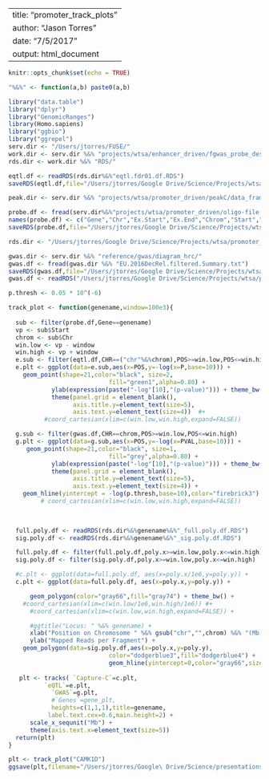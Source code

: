 
---
title: "promoter_track_plots"
author: "Jason Torres"
date: "7/5/2017"
output: html_document
---

```r
knitr::opts_chunk$set(echo = TRUE)
```


```r

"%&%" <- function(a,b) paste0(a,b) 

library("data.table")
library("dplyr")
library("GenomicRanges")
library(Homo.sapiens)
library("ggbio")
library("ggrepel")
serv.dir <- "/Users/jtorres/FUSE/"
work.dir <- serv.dir %&% "projects/wtsa/enhancer_driven/fgwas_probe_design/first_round/"
rds.dir <- work.dir %&% "RDS/"

eqtl.df <- readRDS(rds.dir%&%"eqtl.fdr01.df.RDS")
saveRDS(eqtl.df,file="/Users/jtorres/Google Drive/Science/Projects/wtsa/promoter_driven/RDS/eqtl.fdr01.df.RDS")

peak.dir <- serv.dir %&% "projects/wtsa/promoter_driven/peakC/data_frames/cis_counts/"

probe.df <- fread(serv.dir%&%"projects/wtsa/promoter_driven/oligo-file.txt")
names(probe.df) <- c("Gene","Chr","Ex.Start","Ex.End","Chrom","Start","End","V8","V9")
saveRDS(probe.df,file="/Users/jtorres/Google Drive/Science/Projects/wtsa/promoter_driven/RDS/probe.df.RDS")

rds.dir <- "/Users/jtorres/Google Drive/Science/Projects/wtsa/promoter_driven/RDS/"  #
```


```r

gwas.dir <- serv.dir %&% "reference/gwas/diagram_hrc/"
gwas.df <- fread(gwas.dir %&% "EU.2016DecRel.filtered.Summary.txt")
saveRDS(gwas.df,file="/Users/jtorres/Google Drive/Science/Projects/wtsa/promoter_driven/RDS/gwas.df.RDS")
gwas.df <- readRDS("/Users/jtorres/Google Drive/Science/Projects/wtsa/promoter_driven/RDS/gwas.df.RDS")

p.thresh <- 0.05 * 10^(-6)

```


```r

track_plot <- function(genename,window=100e3){
  
  sub <- filter(probe.df,Gene==genename)
  vp <- sub$Start
  chrom <- sub$Chr
  win.low <- vp - window
  win.high <- vp + window
  e.sub <- filter(eqtl.df,CHR==("chr"%&%chrom),POS>=win.low,POS<=win.high)
  e.plt <- ggplot(data=e.sub,aes(x=POS,y=-log(x=P,base=10))) + 
    geom_point(shape=21,color="black", size=2,
                            fill="green1",alpha=0.80) + 
            ylab(expression(paste("-log"[10],"(p-value)"))) + theme_bw() + 
            theme(panel.grid = element_blank(),
                  axis.title.y=element_text(size=5),
                  axis.text.y=element_text(size=4))  #+ 
    	  #coord_cartesian(xlim=c(win.low,win.high,expand=FALSE))

  g.sub <- filter(gwas.df,CHR==chrom,POS>=win.low,POS<=win.high)
  g.plt <- ggplot(data=g.sub,aes(x=POS,y=-log(x=PVAL,base=10))) + 
     geom_point(shape=21,color="black", size=1,
                            fill="grey",alpha=0.80) + 
            ylab(expression(paste("-log"[10],"(p-value)"))) + theme_bw() + 
            theme(panel.grid = element_blank(),
                  axis.title.y=element_text(size=5),
                  axis.text.y=element_text(size=4)) + 
    geom_hline(yintercept = -log(p.thresh,base=10),color="firebrick3")  #+ 
    	 # coord_cartesian(xlim=c(win.low,win.high,expand=FALSE)) 

  
  
  full.poly.df <- readRDS(rds.dir%&%genename%&%"_full.poly.df.RDS")
  sig.poly.df <- readRDS(rds.dir%&%genename%&%"_sig.poly.df.RDS")

  full.poly.df <- filter(full.poly.df,poly.x>=win.low,poly.x<=win.high)
  sig.poly.df <- filter(sig.poly.df,poly.x>=win.low,poly.x<=win.high)

  #c.plt <- ggplot(data=full.poly.df, aes(x=poly.x/1e6,y=poly.y)) +
  c.plt <- ggplot(data=full.poly.df, aes(x=poly.x,y=poly.y)) +

	  geom_polygon(color="gray66",fill="gray74") + theme_bw() +
	#coord_cartesian(xlim=c(win.low/1e6,win.high/1e6)) #+
	  #coord_cartesian(xlim=c(win.low,win.high,expand=FALSE)) +

	  #ggtitle("Locus: " %&% genename) +
	  xlab("Position on Chromosome " %&% gsub("chr","",chrom) %&% "(Mb)") +
	  ylab("Mapped Reads per Fragment") + 
    geom_polygon(data=sig.poly.df,aes(x=poly.x,y=poly.y),
							color="dodgerblue3",fill="dodgerblue4") +
							geom_hline(yintercept=0,color="gray66",size=0.85)
  
   plt <- tracks( `Capture-C`=c.plt,
          `eQTL`=e.plt,
            `GWAS`=g.plt,
            #`Genes`=gene_plt,
            heights=c(1,1,1),title=genename,
           label.text.cex=0.6,main.height=2) +
      scale_x_sequnit("Mb") + 
      theme(axis.text.x=element_text(size=5))  
  return(plt)
}

plt <- track_plot("CAMK1D")
ggsave(plt,filename="/Users/jtorres/Google\ Drive/Science/presentations/Gordon2017/camk1d.png",width=12,height=6)


```

